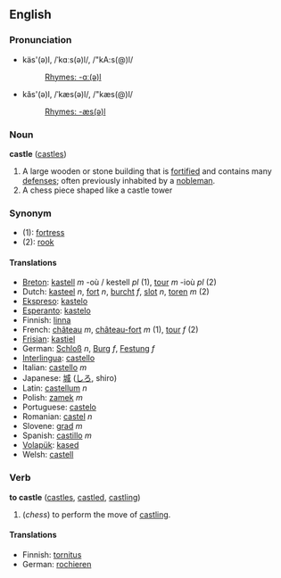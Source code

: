 ==English==
===Pronunciation===
*käs'(ə)l, /ˈkɑːs(ə)l/, /"kA:s(@)l/
*:[[Rhymes:English:-ɑː(ə)l|Rhymes: -ɑː(ə)l]]
*kăs'(ə)l, /ˈkæs(ə)l/, /"kæs(@)l/
*:[[Rhymes:English:-æs(ə)l|Rhymes: -æs(ə)l]]

===  Noun ===
'''castle''' ([[castles]])

#A large wooden or stone building that is [[fortified]] and contains many [[defense]]s; often previously inhabited by a [[nobleman]].
#A chess piece shaped like a castle tower

=== Synonym ===
*(1): [[fortress]]
*(2): [[rook]]

==== Translations ====
*[[Breton]]: [[kastell]] ''m'' -où / kestell ''pl'' (1), [[tour]] ''m'' -ioù ''pl'' (2)
*Dutch: [[kasteel]] ''n'', [[fort]] ''n'', [[burcht]] ''f'', [[slot]] ''n'', [[toren]] ''m'' (2)
*[[Ekspreso]]: [[kastelo]]
*[[Esperanto]]: [[kastelo]]
*Finnish: [[linna]]
*French: [[château]] ''m'', [[château-fort]] ''m'' (1), [[tour]] ''f'' (2)
*[[Frisian]]: [[kastiel]]
*German: [[Schloß]] ''n'', [[Burg]] ''f'', [[Festung]] ''f''
*[[Interlingua]]: [[castello]] 
*Italian: [[castello]] ''m''
*Japanese: [[城]] ([[しろ]], shiro)
*Latin: [[castellum]] ''n''
*Polish: [[zamek]] ''m''
*Portuguese: [[castelo]] 
*Romanian: [[castel]] ''n''
*Slovene: [[grad]] ''m''
*Spanish: [[castillo]] ''m''
*[[Volapük]]: [[kased]]
*Welsh: [[castell]]

=== Verb ===
'''to castle''' ([[castles]], [[castled]], [[castling]])

#(''chess'') to perform the move of [[castling]].

====Translations====
*Finnish: [[tornitus]]
*German: [[rochieren]]